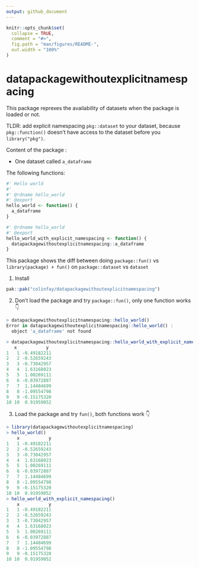 ```yaml
---
output: github_document
---
```


<!-- README.md is generated from README.Rmd. Please edit that file -->

```r
knitr::opts_chunk$set(
  collapse = TRUE,
  comment = "#>",
  fig.path = "man/figures/README-",
  out.width = "100%"
)
```

# datapackagewithoutexplicitnamespacing

This package reprexes the availability of datasets when the package is loaded or not.

TLDR: add explicit namespacing `pkg::dataset` to your dataset, because `pkg::function()` doesn't have access to the dataset before you `library("pkg")`.

Content of the package :

- One dataset called `a_dataframe`

The following functions:

```r
#' Hello world
#'
#' @rdname hello_world
#' @export
hello_world <- function() {
  a_dataframe
}

#' @rdname hello_world
#' @export
hello_world_with_explicit_namespacing <- function() {
  datapackagewithoutexplicitnamespacing::a_dataframe
}
```

This package shows the diff between doing `package::fun()` vs `library(package) + fun()` on `package::dataset` vs `dataset`

1. Install

```r
pak::pak("colinfay/datapackagewithoutexplicitnamespacing")
```

2. Don't load the package and try `package::fun()`, only one function works 👇

```r
> datapackagewithoutexplicitnamespacing::hello_world()
Error in datapackagewithoutexplicitnamespacing::hello_world() :
  object 'a_dataframe' not found
 ```

 ```r
> datapackagewithoutexplicitnamespacing::hello_world_with_explicit_namespacing()
    x           y
1   1 -0.49182211
2   2 -0.52659243
3   3 -0.73042957
4   4  1.63168023
5   5  1.00269111
6   6 -0.03972887
7   7  1.14484699
8   8 -1.09554798
9   9 -0.15175320
10 10  0.91959052
```

3. Load the package and try `fun()`, both functions work 👇

```r
> library(datapackagewithoutexplicitnamespacing)
> hello_world()
    x           y
1   1 -0.49182211
2   2 -0.52659243
3   3 -0.73042957
4   4  1.63168023
5   5  1.00269111
6   6 -0.03972887
7   7  1.14484699
8   8 -1.09554798
9   9 -0.15175320
10 10  0.91959052
> hello_world_with_explicit_namespacing()
    x           y
1   1 -0.49182211
2   2 -0.52659243
3   3 -0.73042957
4   4  1.63168023
5   5  1.00269111
6   6 -0.03972887
7   7  1.14484699
8   8 -1.09554798
9   9 -0.15175320
10 10  0.91959052
```